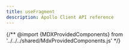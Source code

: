 ```yaml
---
title: useFragment
description: Apollo Client API reference
---
```


{/** @import {MDXProvidedComponents} from '../../../shared/MdxProvidedComponents.js' */}


<FunctionDetails
  canonicalReference="@apollo/client!useFragment.DocumentationTypes.useFragment:function(1)" headingLevel={2} />
